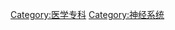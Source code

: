 {{Commons category|Neurology}}
{{Catmore}}

[[Category:医学专科|Category:医学专科]]
[[Category:神经系统|Category:神经系统]]